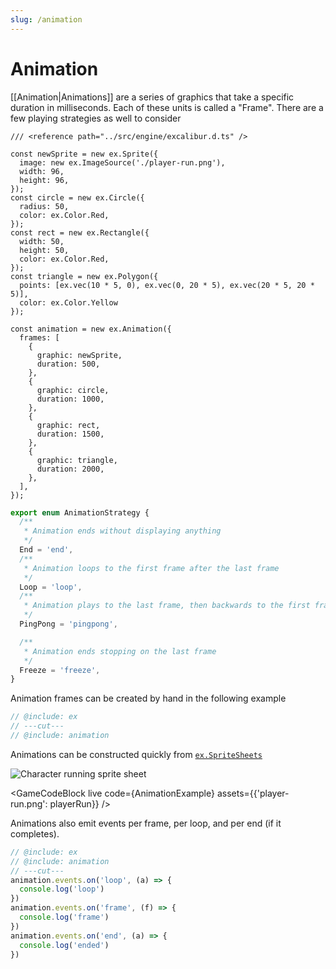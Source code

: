 ```yaml
---
slug: /animation
---
```


# Animation

[[Animation|Animations]] are a series of graphics that take a specific duration in milliseconds. Each of these units is called a "Frame". There are a few playing strategies as well to consider

```twoslash include ex
/// <reference path="../src/engine/excalibur.d.ts" />

const newSprite = new ex.Sprite({
  image: new ex.ImageSource('./player-run.png'),
  width: 96,
  height: 96,
});
const circle = new ex.Circle({
  radius: 50,
  color: ex.Color.Red,
});
const rect = new ex.Rectangle({
  width: 50,
  height: 50,
  color: ex.Color.Red,
});
const triangle = new ex.Polygon({
  points: [ex.vec(10 * 5, 0), ex.vec(0, 20 * 5), ex.vec(20 * 5, 20 * 5)],
  color: ex.Color.Yellow
});
```

```twoslash include animation
const animation = new ex.Animation({
  frames: [
    {
      graphic: newSprite,
      duration: 500,
    },
    {
      graphic: circle,
      duration: 1000,
    },
    {
      graphic: rect,
      duration: 1500,
    },
    {
      graphic: triangle,
      duration: 2000,
    },
  ],
});
```

```ts
export enum AnimationStrategy {
  /**
   * Animation ends without displaying anything
   */
  End = 'end',
  /**
   * Animation loops to the first frame after the last frame
   */
  Loop = 'loop',
  /**
   * Animation plays to the last frame, then backwards to the first frame, then repeats
   */
  PingPong = 'pingpong',

  /**
   * Animation ends stopping on the last frame
   */
  Freeze = 'freeze',
}
```

Animation frames can be created by hand in the following example


```ts twoslash
// @include: ex
// ---cut---
// @include: animation
```

Animations can be constructed quickly from [`ex.SpriteSheets`](#SpriteSheet)

![Character running sprite sheet](player-run.png)

<GameCodeBlock 
  live 
  code={AnimationExample} 
  assets={{'player-run.png': playerRun}} 
/>

Animations also emit events per frame, per loop, and per end (if it completes).

```ts twoslash
// @include: ex
// @include: animation
// ---cut---
animation.events.on('loop', (a) => {
  console.log('loop')
})
animation.events.on('frame', (f) => {
  console.log('frame')
})
animation.events.on('end', (a) => {
  console.log('ended')
})
```
